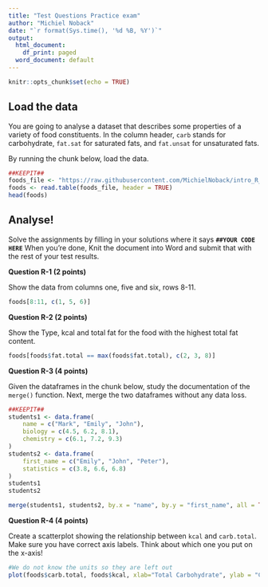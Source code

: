 ```yaml
---
title: "Test Questions Practice exam"
author: "Michiel Noback"
date: "`r format(Sys.time(), '%d %B, %Y')`"
output:
  html_document:
    df_print: paged
  word_document: default
---
```


```r
knitr::opts_chunk$set(echo = TRUE)
```

## Load the data

You are going to analyse a dataset that describes some properties of a variety of food constituents. In the column header, `carb` stands for carbohydrate, `fat.sat` for saturated fats, and `fat.unsat` for unsaturated fats.

By running the chunk below, load the data.

```r
##KEEPIT##
foods_file <- "https://raw.githubusercontent.com/MichielNoback/intro_R_lessons/gh-pages/data/food_constituents.txt"
foods <- read.table(foods_file, header = TRUE)
head(foods)
```

## Analyse!

Solve the assignments by filling in your solutions where it says **`##YOUR CODE HERE`**
When you're done, Knit the document into Word and submit that with the rest of your test results.

**Question R-1 (2 points)**  

Show the data from columns one, five and six, rows 8-11.

```r
foods[8:11, c(1, 5, 6)]
```

**Question R-2 (2 points)**  

Show the Type, kcal and total fat for the food with the highest total fat content.

```r
foods[foods$fat.total == max(foods$fat.total), c(2, 3, 8)]
```

**Question R-3 (4 points)**  

Given the dataframes in the chunk below, study the documentation of the `merge()` function. Next, merge the two dataframes without any data loss.

```r
##KEEPIT##
students1 <- data.frame(
    name = c("Mark", "Emily", "John"),
    biology = c(4.5, 6.2, 8.1),
    chemistry = c(6.1, 7.2, 9.3)
) 
students2 <- data.frame(
    first_name = c("Emily", "John", "Peter"),
    statistics = c(3.8, 6.6, 6.8)
)
students1
students2
```

```r
merge(students1, students2, by.x = "name", by.y = "first_name", all = TRUE)
```


**Question R-4 (4 points)**  

Create a scatterplot showing the relationship between `kcal` and `carb.total`. Make sure you have correct axis labels. Think about which one you put on the x-axis!

```r
#We do not know the units so they are left out
plot(foods$carb.total, foods$kcal, xlab="Total Carbohydrate", ylab = "Calories (kcal)")
```

